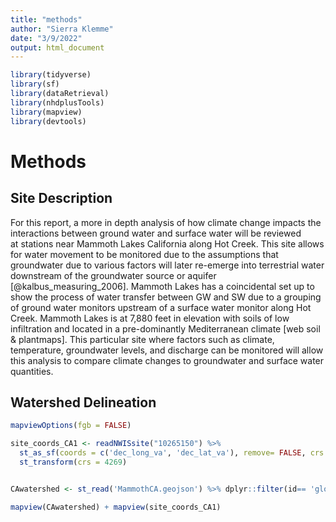 ```yaml
---
title: "methods"
author: "Sierra Klemme"
date: "3/9/2022"
output: html_document
---
```


```r
library(tidyverse)
library(sf)
library(dataRetrieval)
library(nhdplusTools)
library(mapview)
library(devtools)
```

# Methods 

## Site Description 

  For this report, a more in depth analysis of how climate change 
impacts the interactions between ground water
and surface water will be reviewed  
at stations near Mammoth Lakes California along Hot Creek. This
site allows for water movement to be monitored due to the assumptions
that groundwater due to various factors will later re-emerge into terrestrial
water downstream of the groundwater source or aquifer [@kalbus_measuring_2006].
Mammoth Lakes 
has a coincidental set up to show the process of water transfer between
GW and SW due to a grouping of ground water monitors 
upstream of a surface water monitor along Hot Creek. Mammoth
Lakes is at 7,880 feet in elevation with soils of low infiltration
and located in a pre-dominantly Mediterranean climate [web soil & plantmaps]. 
This particular site where factors such as climate, temperature, groundwater
levels, and discharge can be monitored will allow this analysis to compare 
climate changes to groundwater and surface water quantities. 


## Watershed Delineation

```r

mapviewOptions(fgb = FALSE)

site_coords_CA1 <- readNWISsite("10265150") %>%
  st_as_sf(coords = c('dec_long_va', 'dec_lat_va'), remove= FALSE, crs = 4326) %>%
  st_transform(crs = 4269)


CAwatershed <- st_read('MammothCA.geojson') %>% dplyr::filter(id== 'globalwatershed') 

mapview(CAwatershed) + mapview(site_coords_CA1)
```

